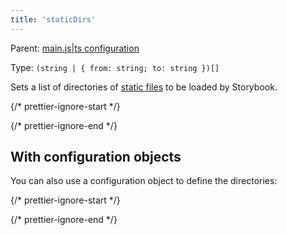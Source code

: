 ```yaml
---
title: 'staticDirs'
---
```


Parent: [main.js|ts configuration](./main-config.mdx)

Type: `(string | { from: string; to: string })[]`

Sets a list of directories of [static files](../configure/images-and-assets.mdx#serving-static-files-via-storybook-configuration) to be loaded by Storybook.

{/* prettier-ignore-start */}

<CodeSnippets path="main-config-static-dirs.md" />

{/* prettier-ignore-end */}

## With configuration objects

You can also use a configuration object to define the directories:

{/* prettier-ignore-start */}

<CodeSnippets path="main-config-static-dirs-with-object.md" />

{/* prettier-ignore-end */}
